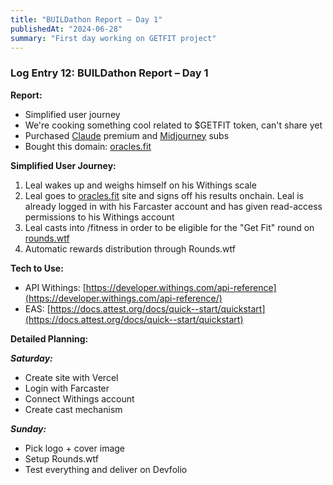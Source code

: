 ```yaml
---
title: "BUILDathon Report – Day 1"
publishedAt: "2024-06-28"
summary: "First day working on GETFIT project"
---
```


### Log Entry 12: BUILDathon Report – Day 1

**Report:**

- Simplified user journey
- We're cooking something cool related to $GETFIT token, can't share yet
- Purchased [Claude](https://claude.ai) premium and [Midjourney](https://midjourney.com) subs
- Bought this domain: [oracles.fit](http://oracles.fit)

**Simplified User Journey:**

1. Leal wakes up and weighs himself on his Withings scale
2. Leal goes to [oracles.fit](http://oracles.fit) site and signs off his results onchain. Leal is already logged in with his Farcaster account and has given read-access permissions to his Withings account
3. Leal casts into /fitness in order to be eligible for the "Get Fit" round on [rounds.wtf](http://rounds.wtf)
4. Automatic rewards distribution through Rounds.wtf

**Tech to Use:**

- API Withings: [https://developer.withings.com/api-reference](https://developer.withings.com/api-reference/)
- EAS: [https://docs.attest.org/docs/quick--start/quickstart](https://docs.attest.org/docs/quick--start/quickstart)

**Detailed Planning:**

**_Saturday:_**

- Create site with Vercel
- Login with Farcaster
- Connect Withings account
- Create cast mechanism

**_Sunday:_**

- Pick logo + cover image
- Setup Rounds.wtf
- Test everything and deliver on Devfolio
